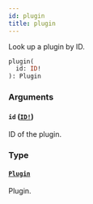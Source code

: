 ```yaml
---
id: plugin
title: plugin
---
```


Look up a plugin by ID.

```graphql
plugin(
  id: ID!
): Plugin

```

### Arguments

#### `id` ([`ID!`](../../../developer/api-reference/scalars/id))

ID of the plugin.

### Type

#### [`Plugin`](../../../developer/api-reference/objects/plugin)

Plugin.
